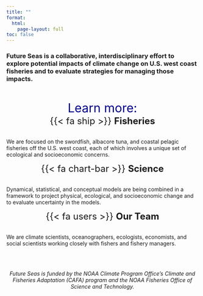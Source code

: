 ```yaml
---
title: ""
format: 
  html:
    page-layout: full
toc: false
---
```


<div class="hero"></div>

### Future Seas is a collaborative, interdisciplinary effort to explore potential impacts of climate change on U.S. west coast fisheries and to evaluate strategies for managing those impacts.

<br>

<center>
<span style="color:darkblue; font-size:2rem">Learn more:</span>
</center>

:::: {.grid}
::: {.card .g-col-4}
<center><span style="font-size:1.5rem">{{< fa ship >}} **Fisheries**</span></center>
<br>
We are focused on the swordfish, albacore tuna, and coastal pelagic fisheries off the U.S. west coast, each of which involves a unique set of ecological and socioeconomic concerns.
:::

::: {.card .g-col-4}
<center><span style="font-size:1.5rem">{{< fa chart-bar >}} **Science**</span></center>
<br>
Dynamical, statistical, and conceptual models are being combined in a framework to project physical, ecological, and socioeconomic change and to evaluate uncertainty in the models.
:::

::: {.card .g-col-4}
<center><span style="font-size:1.5rem">{{< fa users >}} **Our Team**</span></center>
<br>
We are climate scientists, oceanographers, ecologists, economists, and social scientists working closely with fishers and fishery managers.
:::
::::

<br>
<br>

<center>*Future Seas is funded by the NOAA Climate Program Office’s Climate and Fisheries Adaptation (CAFA) program and the NOAA Fisheries Office of Science and Technology.*</center>